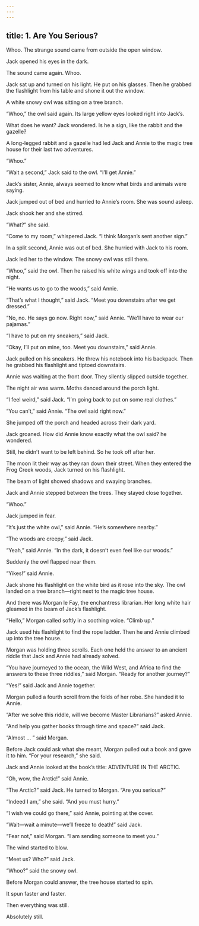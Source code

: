 ```yaml
---
---
---
```

title: 1. Are You Serious?
---



Whoo. The strange sound came from outside the open window.

Jack opened his eyes in the dark.

The sound came again. Whoo.

Jack sat up and turned on his light. He put on his glasses. Then he grabbed the flashlight from his table and shone it out the window.

A white snowy owl was sitting on a tree branch.

“Whoo,” the owl said again. Its large yellow eyes looked right into Jack’s.

What does he want? Jack wondered. Is he a sign, like the rabbit and the gazelle?

A long-legged rabbit and a gazelle had led Jack and Annie to the magic tree house for their last two adventures.

“Whoo.”

“Wait a second,” Jack said to the owl. “I’ll get Annie.”

Jack’s sister, Annie, always seemed to know what birds and animals were saying.

Jack jumped out of bed and hurried to Annie’s room. She was sound asleep.

Jack shook her and she stirred.

“What?” she said.

“Come to my room,” whispered Jack. “I think Morgan’s sent another sign.”

In a split second, Annie was out of bed. She hurried with Jack to his room.

Jack led her to the window. The snowy owl was still there.

“Whoo,” said the owl. Then he raised his white wings and took off into the night.

“He wants us to go to the woods,” said Annie.

“That’s what I thought,” said Jack. “Meet you downstairs after we get dressed.”

“No, no. He says go now. Right now,” said Annie. “We’ll have to wear our pajamas.”

“I have to put on my sneakers,” said Jack.

“Okay, I’ll put on mine, too. Meet you downstairs,” said Annie.

Jack pulled on his sneakers. He threw his notebook into his backpack. Then he grabbed his flashlight and tiptoed downstairs.

Annie was waiting at the front door. They silently slipped outside together.

The night air was warm. Moths danced around the porch light.

“I feel weird,” said Jack. “I’m going back to put on some real clothes.”

“You can’t,” said Annie. “The owl said right now.”

She jumped off the porch and headed across their dark yard.

Jack groaned. How did Annie know exactly what the owl said? he wondered.

Still, he didn’t want to be left behind. So he took off after her.

The moon lit their way as they ran down their street. When they entered the Frog Creek woods, Jack turned on his flashlight.

The beam of light showed shadows and swaying branches.

Jack and Annie stepped between the trees. They stayed close together.

“Whoo.”

Jack jumped in fear.

“It’s just the white owl,” said Annie. “He’s somewhere nearby.”

“The woods are creepy,” said Jack.

“Yeah,” said Annie. “In the dark, it doesn’t even feel like our woods.”

Suddenly the owl flapped near them.

“Yikes!” said Annie.

Jack shone his flashlight on the white bird as it rose into the sky. The owl landed on a tree branch—right next to the magic tree house.

And there was Morgan le Fay, the enchantress librarian. Her long white hair gleamed in the beam of Jack’s flashlight.



“Hello,” Morgan called softly in a soothing voice. “Climb up.”

Jack used his flashlight to find the rope ladder. Then he and Annie climbed up into the tree house.

Morgan was holding three scrolls. Each one held the answer to an ancient riddle that Jack and Annie had already solved.

“You have journeyed to the ocean, the Wild West, and Africa to find the answers to these three riddles,” said Morgan. “Ready for another journey?”

“Yes!” said Jack and Annie together.

Morgan pulled a fourth scroll from the folds of her robe. She handed it to Annie.

“After we solve this riddle, will we become Master Librarians?” asked Annie.

“And help you gather books through time and space?” said Jack.

“Almost … ” said Morgan.

Before Jack could ask what she meant, Morgan pulled out a book and gave it to him. “For your research,” she said.

Jack and Annie looked at the book’s title: ADVENTURE IN THE ARCTIC.

“Oh, wow, the Arctic!” said Annie.

“The Arctic?” said Jack. He turned to Morgan. “Are you serious?”

“Indeed I am,” she said. “And you must hurry.”

“I wish we could go there,” said Annie, pointing at the cover.

“Wait—wait a minute—we’ll freeze to death!” said Jack.

“Fear not,” said Morgan. “I am sending someone to meet you.”

The wind started to blow.

“Meet us? Who?” said Jack.

“Whoo?” said the snowy owl.

Before Morgan could answer, the tree house started to spin.

It spun faster and faster.

Then everything was still.

Absolutely still.